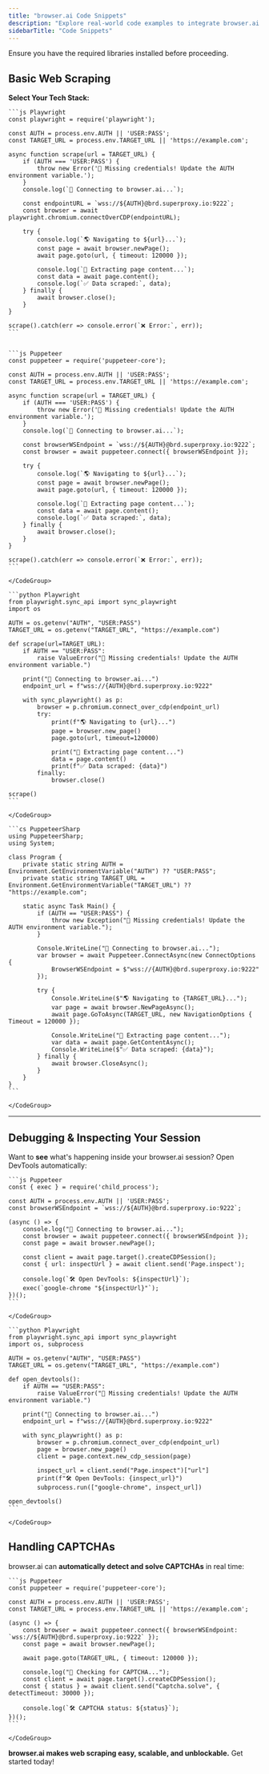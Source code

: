 ```yaml
---
title: "browser.ai Code Snippets"
description: "Explore real-world code examples to integrate browser.ai with Playwright, Puppeteer, and Selenium."
sidebarTitle: "Code Snippets"
---
```


<Warning>
  Ensure you have the required libraries installed before proceeding.
</Warning>

## Basic Web Scraping

**Select Your Tech Stack:**

<Tabs>
  <Tab title="Node.js">
    <CodeGroup>

    ```js Playwright
    const playwright = require('playwright');
    
    const AUTH = process.env.AUTH || 'USER:PASS';
    const TARGET_URL = process.env.TARGET_URL || 'https://example.com';
    
    async function scrape(url = TARGET_URL) {
        if (AUTH === 'USER:PASS') {
            throw new Error('🔑 Missing credentials! Update the AUTH environment variable.');
        }
        console.log(`🚀 Connecting to browser.ai...`);
        
        const endpointURL = `wss://${AUTH}@brd.superproxy.io:9222`;
        const browser = await playwright.chromium.connectOverCDP(endpointURL);
    
        try {
            console.log(`🌎 Navigating to ${url}...`);
            const page = await browser.newPage();
            await page.goto(url, { timeout: 120000 });
    
            console.log(`📄 Extracting page content...`);
            const data = await page.content();
            console.log(`✅ Data scraped:`, data);
        } finally {
            await browser.close();
        }
    }
    
    scrape().catch(err => console.error(`❌ Error:`, err));
    ```

    
    ```js Puppeteer
    const puppeteer = require('puppeteer-core');
    
    const AUTH = process.env.AUTH || 'USER:PASS';
    const TARGET_URL = process.env.TARGET_URL || 'https://example.com';
    
    async function scrape(url = TARGET_URL) {
        if (AUTH === 'USER:PASS') {
            throw new Error('🔑 Missing credentials! Update the AUTH environment variable.');
        }
        console.log(`🚀 Connecting to browser.ai...`);
    
        const browserWSEndpoint = `wss://${AUTH}@brd.superproxy.io:9222`;
        const browser = await puppeteer.connect({ browserWSEndpoint });
    
        try {
            console.log(`🌎 Navigating to ${url}...`);
            const page = await browser.newPage();
            await page.goto(url, { timeout: 120000 });
    
            console.log(`📄 Extracting page content...`);
            const data = await page.content();
            console.log(`✅ Data scraped:`, data);
        } finally {
            await browser.close();
        }
    }
    
    scrape().catch(err => console.error(`❌ Error:`, err));
    ```

    </CodeGroup>
  </Tab>
  <Tab title="Python">
    <CodeGroup>

    ```python Playwright
    from playwright.sync_api import sync_playwright
    import os
    
    AUTH = os.getenv("AUTH", "USER:PASS")
    TARGET_URL = os.getenv("TARGET_URL", "https://example.com")
    
    def scrape(url=TARGET_URL):
        if AUTH == "USER:PASS":
            raise ValueError("🔑 Missing credentials! Update the AUTH environment variable.")
    
        print("🚀 Connecting to browser.ai...")
        endpoint_url = f"wss://{AUTH}@brd.superproxy.io:9222"
    
        with sync_playwright() as p:
            browser = p.chromium.connect_over_cdp(endpoint_url)
            try:
                print(f"🌎 Navigating to {url}...")
                page = browser.new_page()
                page.goto(url, timeout=120000)
    
                print("📄 Extracting page content...")
                data = page.content()
                print(f"✅ Data scraped: {data}")
            finally:
                browser.close()
    
    scrape()
    ```

    </CodeGroup>
  </Tab>
  <Tab title="C#">
    <CodeGroup>

    ```cs PuppeteerSharp
    using PuppeteerSharp;
    using System;
    
    class Program {
        private static string AUTH = Environment.GetEnvironmentVariable("AUTH") ?? "USER:PASS";
        private static string TARGET_URL = Environment.GetEnvironmentVariable("TARGET_URL") ?? "https://example.com";
    
        static async Task Main() {
            if (AUTH == "USER:PASS") {
                throw new Exception("🔑 Missing credentials! Update the AUTH environment variable.");
            }
    
            Console.WriteLine("🚀 Connecting to browser.ai...");
            var browser = await Puppeteer.ConnectAsync(new ConnectOptions {
                BrowserWSEndpoint = $"wss://{AUTH}@brd.superproxy.io:9222"
            });
    
            try {
                Console.WriteLine($"🌎 Navigating to {TARGET_URL}...");
                var page = await browser.NewPageAsync();
                await page.GoToAsync(TARGET_URL, new NavigationOptions { Timeout = 120000 });
    
                Console.WriteLine("📄 Extracting page content...");
                var data = await page.GetContentAsync();
                Console.WriteLine($"✅ Data scraped: {data}");
            } finally {
                await browser.CloseAsync();
            }
        }
    }
    ```

    </CodeGroup>
  </Tab>
</Tabs>

---

## Debugging & Inspecting Your Session

Want to **see** what's happening inside your browser.ai session? Open DevTools automatically:

<Tabs>
  <Tab title="Node.js">
    <CodeGroup>

    ```js Puppeteer
    const { exec } = require('child_process');
    
    const AUTH = process.env.AUTH || 'USER:PASS';
    const browserWSEndpoint = `wss://${AUTH}@brd.superproxy.io:9222`;
    
    (async () => {
        console.log("🚀 Connecting to browser.ai...");
        const browser = await puppeteer.connect({ browserWSEndpoint });
        const page = await browser.newPage();
        
        const client = await page.target().createCDPSession();
        const { url: inspectUrl } = await client.send('Page.inspect');
        
        console.log(`🛠 Open DevTools: ${inspectUrl}`);
        exec(`google-chrome "${inspectUrl}"`);
    })();
    ```

    </CodeGroup>
  </Tab>
  <Tab title="Python">
    <CodeGroup>

    ```python Playwright
    from playwright.sync_api import sync_playwright
    import os, subprocess
    
    AUTH = os.getenv("AUTH", "USER:PASS")
    TARGET_URL = os.getenv("TARGET_URL", "https://example.com")
    
    def open_devtools():
        if AUTH == "USER:PASS":
            raise ValueError("🔑 Missing credentials! Update the AUTH environment variable.")
    
        print("🚀 Connecting to browser.ai...")
        endpoint_url = f"wss://{AUTH}@brd.superproxy.io:9222"
    
        with sync_playwright() as p:
            browser = p.chromium.connect_over_cdp(endpoint_url)
            page = browser.new_page()
            client = page.context.new_cdp_session(page)
    
            inspect_url = client.send("Page.inspect")["url"]
            print(f"🛠 Open DevTools: {inspect_url}")
            subprocess.run(["google-chrome", inspect_url])
    
    open_devtools()
    ```

    </CodeGroup>
  </Tab>
</Tabs>

## Handling CAPTCHAs

browser.ai can **automatically detect and solve CAPTCHAs** in real time:

<Tabs>
  <Tab title="Node.js">
    <CodeGroup>

    ```js Puppeteer
    const puppeteer = require('puppeteer-core');
    
    const AUTH = process.env.AUTH || 'USER:PASS';
    const TARGET_URL = process.env.TARGET_URL || 'https://example.com';
    
    (async () => {
        const browser = await puppeteer.connect({ browserWSEndpoint: `wss://${AUTH}@brd.superproxy.io:9222` });
        const page = await browser.newPage();
        
        await page.goto(TARGET_URL, { timeout: 120000 });
    
        console.log("🔎 Checking for CAPTCHA...");
        const client = await page.target().createCDPSession();
        const { status } = await client.send("Captcha.solve", { detectTimeout: 30000 });
    
        console.log(`🛠 CAPTCHA status: ${status}`);
    })();
    ```

    </CodeGroup>
  </Tab>
</Tabs>

**browser.ai makes web scraping easy, scalable, and unblockable.** Get started today\!